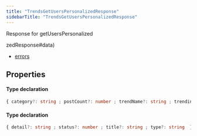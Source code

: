 ```yaml
---
title: "TrendsGetUsersPersonalizedResponse"
sidebarTitle: "TrendsGetUsersPersonalizedResponse"
---
```


Response for getUsersPersonalized

zedResponse#data)
- [errors](/xdks/typescript/reference/interfaces/TrendsGetUsersPersonalizedResponse#errors)

## Properties

<ResponseField name="data" type="Object">


#### Type declaration

```ts
{ category?: string ; postCount?: number ; trendName?: string ; trendingSince?: string  }[]
```
</ResponseField>



<ResponseField name="errors" type="Object">


#### Type declaration

```ts
{ detail?: string ; status?: number ; title?: string ; type?: string  }[]
```
</ResponseField>

